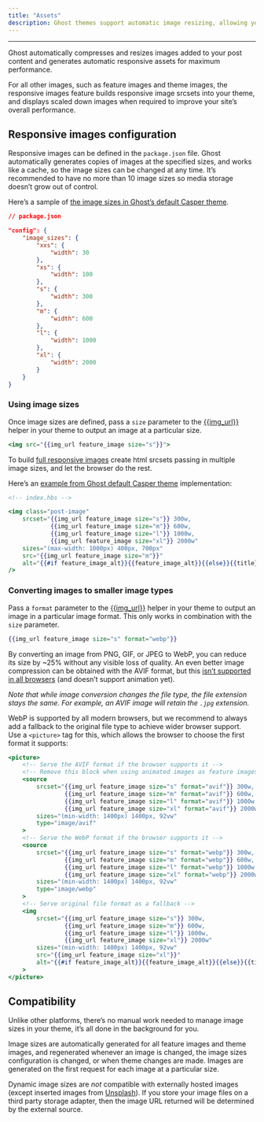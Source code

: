 ```yaml
---
title: "Assets"
description: Ghost themes support automatic image resizing, allowing you to use a minimal handlebars helper to output different image sizes.
---
```


***

Ghost automatically compresses and resizes images added to your post content and generates automatic responsive assets for maximum performance.

For all other images, such as feature images and theme images, the responsive images feature builds responsive image srcsets into your theme, and displays scaled down images when required to improve your site’s overall performance.

## Responsive images configuration

Responsive images can be defined in the `package.json` file. Ghost automatically generates copies of images at the specified sizes, and works like a cache, so the image sizes can be changed at any time. It’s recommended to have no more than 10 image sizes so media storage doesn’t grow out of control.

Here’s a sample of [the image sizes in Ghost’s default Casper theme](https://github.com/TryGhost/Casper/blob/main/package.json).

```json
// package.json

"config": {
    "image_sizes": {
        "xxs": {
            "width": 30
        },
        "xs": {
            "width": 100
        },
        "s": {
            "width": 300
        },
        "m": {
            "width": 600
        },
        "l": {
            "width": 1000
        },
        "xl": {
            "width": 2000
        }
    }
}
```

### Using image sizes

Once image sizes are defined, pass a `size` parameter to the [\{\{img\_url}}](/themes/helpers/data/img_url/) helper in your theme to output an image at a particular size.

```handlebars
<img src="{{img_url feature_image size="s"}}">
```

To build [full responsive images](https://medium.freecodecamp.org/a-guide-to-responsive-images-with-ready-to-use-templates-c400bd65c433) create html srcsets passing in multiple image sizes, and let the browser do the rest.

Here’s an [example from Ghost default Casper theme](https://github.com/TryGhost/Casper/blob/main/partials/post-card.hbs) implementation:

```handlebars
<!-- index.hbs -->

<img class="post-image"
    srcset="{{img_url feature_image size="s"}} 300w,
            {{img_url feature_image size="m"}} 600w,
            {{img_url feature_image size="l"}} 1000w,
            {{img_url feature_image size="xl"}} 2000w"
    sizes="(max-width: 1000px) 400px, 700px"
    src="{{img_url feature_image size="m"}}"
    alt="{{#if feature_image_alt}}{{feature_image_alt}}{{else}}{{title}}{{/if}}"
/>
```

### Converting images to smaller image types

Pass a `format` parameter to the [\{\{img\_url}}](/themes/helpers/data/img_url/) helper in your theme to output an image in a particular image format. This only works in combination with the `size` parameter.

```handlebars
{{img_url feature_image size="s" format="webp"}}
```

By converting an image from PNG, GIF, or JPEG to WebP, you can reduce its size by \~25% without any visible loss of quality. An even better image compression can be obtained with the AVIF format, but this [isn’t supported in all browsers](https://caniuse.com/avif) (and doesn’t support animation yet).

*Note that while image conversion changes the file type, the file extension stays the same. For example, an AVIF image will retain the `.jpg` extension.*

WebP is supported by all modern browsers, but we recommend to always add a fallback to the original file type to achieve wider browser support. Use a `<picture>` tag for this, which allows the browser to choose the first format it supports:

```handlebars
<picture>
    <!-- Serve the AVIF format if the browser supports it -->
    <!-- Remove this block when using animated images as feature images -->
    <source 
        srcset="{{img_url feature_image size="s" format="avif"}} 300w,
                {{img_url feature_image size="m" format="avif"}} 600w,
                {{img_url feature_image size="l" format="avif"}} 1000w,
                {{img_url feature_image size="xl" format="avif"}} 2000w"
        sizes="(min-width: 1400px) 1400px, 92vw" 
        type="image/avif"
    >
    <!-- Serve the WebP format if the browser supports it -->
    <source 
        srcset="{{img_url feature_image size="s" format="webp"}} 300w,
                {{img_url feature_image size="m" format="webp"}} 600w,
                {{img_url feature_image size="l" format="webp"}} 1000w,
                {{img_url feature_image size="xl" format="webp"}} 2000w"
        sizes="(min-width: 1400px) 1400px, 92vw" 
        type="image/webp"
    >
    <!-- Serve original file format as a fallback -->
    <img
        srcset="{{img_url feature_image size="s"}} 300w,
                {{img_url feature_image size="m"}} 600w,
                {{img_url feature_image size="l"}} 1000w,
                {{img_url feature_image size="xl"}} 2000w"
        sizes="(min-width: 1400px) 1400px, 92vw"
        src="{{img_url feature_image size="xl"}}"
        alt="{{#if feature_image_alt}}{{feature_image_alt}}{{else}}{{title}}{{/if}}"
    >
</picture>
```

## Compatibility

Unlike other platforms, there’s no manual work needed to manage image sizes in your theme, it’s all done in the background for you.

Image sizes are automatically generated for all feature images and theme images, and regenerated whenever an image is changed, the image sizes configuration is changed, or when theme changes are made. Images are generated on the first request for each image at a particular size.

Dynamic image sizes are *not* compatible with externally hosted images (except inserted images from [Unsplash](https://ghost.org/integrations/unsplash/)). If you store your image files on a third party storage adapter, then the image URL returned will be determined by the external source.